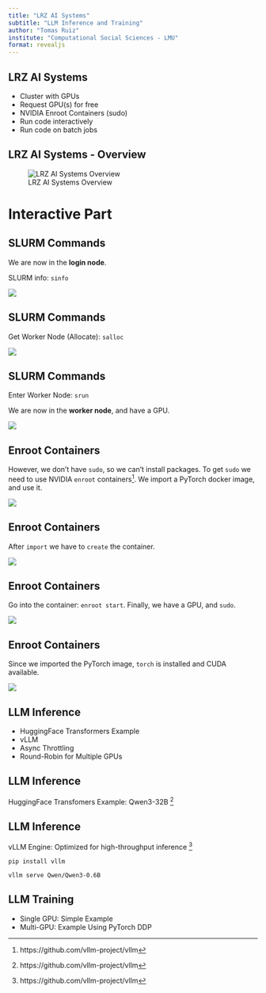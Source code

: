```yaml
---
title: "LRZ AI Systems"
subtitle: "LLM Inference and Training"
author: "Tomas Ruiz"
institute: "Computational Social Sciences - LMU"
format: revealjs
---
```


## LRZ AI Systems
- Cluster with GPUs
- Request GPU(s) for free
- NVIDIA Enroot Containers (sudo)
- Run code interactively
- Run code on batch jobs

## LRZ AI Systems - Overview
<!-- https://drive.google.com/file/d/15mDl0dYuTx-j2GOqr1Oof9F6H0CvzWmG/view?usp=drive_link -->
![LRZ AI Systems Overview](lrz-ai-systems.drawio.png)

# Interactive Part

## SLURM Commands

We are now in the **login node**.

SLURM info: `sinfo`

![](imgs/command-sinfo.png)

## SLURM Commands

Get Worker Node (Allocate): `salloc`

![](imgs/command-salloc.png)

## SLURM Commands

Enter Worker Node: `srun`

We are now in the **worker node**, and have a GPU.

![](imgs/command-srun.png)

## Enroot Containers

However, we don't have `sudo`, so we can't install packages.
To get `sudo` we need to use NVIDIA `enroot` containers[^1].
We import a PyTorch docker image, and use it.

![](imgs/command-enroot-import.png)

[^1]: https://github.com/NVIDIA/enroot

## Enroot Containers

After `import` we have to `create` the container.

![](imgs/command-enroot-create.png)

## Enroot Containers

Go into the container: `enroot start`. Finally, we have a GPU, and `sudo`. 

![](imgs/command-enroot-start.png)

## Enroot Containers

Since we imported the PyTorch image, `torch` is installed and CUDA available.

![](imgs/python-torch-cuda-available.png)

## LLM Inference
- HuggingFace Transformers Example
- vLLM
- Async Throttling
- Round-Robin for Multiple GPUs

## LLM Inference
HuggingFace Transfomers Example: Qwen3-32B [^1]

[^1]: https://huggingface.co/Qwen/Qwen3-32B

## LLM Inference 

vLLM Engine: Optimized for high-throughput inference [^1]

`pip install vllm`

`vllm serve Qwen/Qwen3-0.6B`

[^1]: https://github.com/vllm-project/vllm

## LLM Training
- Single GPU: Simple Example
- Multi-GPU: Example Using PyTorch DDP
